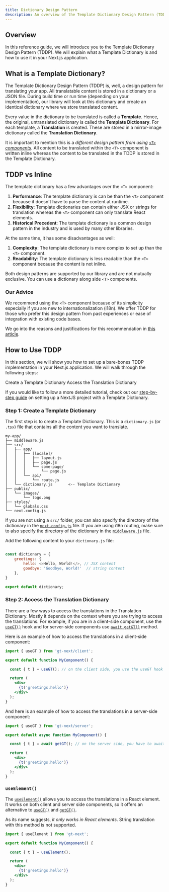 ```yaml
---
title: Dictionary Design Pattern
description: An overview of the Template Dictionary Design Pattern (TDDP)
---
```


## Overview

In this reference guide, we will introduce you to the Template Dictionary Design Pattern (TDDP).
We will explain what a Template Dictionary is and how to use it in your Next.js application.

## What is a Template Dictionary?

The Template Dictionary Design Pattern (TDDP) is, well, a design pattern for translating your app.
All translatable content is stored in a dictionary or a JSON file.
During build time or run time (depending on your implementation), our library will look at this dictionary and create an identical dictionary where we store translated content.

Every value in the dictionary to be translated is called a **Template**.
Hence, the original, untranslated dictionary is called the **Template Dictionary**.
For each template, a **Translation** is created.
These are stored in a mirror-image dictionary called the **Translation Dictionary**.

It is important to mention this is a *different design pattern from using [`<T>` components](/docs/next/reference/t-reference)*.
All content to be translated within the `<T>` component is written inline whereas the content to be translated in the TDDP is stored in the Template Dictionary.


## TDDP vs Inline

The template dictionary has a few advantages over the `<T>` component:

1. **Performance**: The template dictionary is can be than the `<T>` component because it doesn't have to parse the content at runtime.
2. **Flexibility**: Template dictionaries can contain either JSX or strings for translation whereas the `<T>` component can only translate React elements.
3. **Historical Precedent**: The template dictionary is a common design pattern in the industry and is used by many other libraries.

At the same time, it has some disadvantages as well:

1. **Complexity**: The template dictionary is more complex to set up than the `<T>` component.
2. **Readability**: The template dictionary is less readable than the `<T>` component because the content is not inline.

Both design patterns are supported by our library and are not mutually exclusive.
You can use a dictionary along side `<T>` components.

### Our Advice
We recommend using the `<T>` component because of its simplicity especially if you are new to internationalization (i18n).
We offer TDDP for those who prefer this design pattern from past experiences or ease of integration with existing code bases.

We go into the reasons and justifications for this recommendation in [this article](/docs/next/discussions/inline-vs-dictionary).


## How to Use TDDP

In this section, we will show you how to set up a bare-bones TDDP implementation in your Next.js application.
We will walk through the following steps:

<Steps>
    <Step>
        Create a Template Dictionary
    </Step>
    <Step>
        Access the Translation Dictionary
    </Step>
</Steps>

If you would like to follow a more detailed tutorial, check out our [step-by-step guide](/docs/next/tutorials/dictionary/setup)
on setting up a NextJS project with a Template Dictionary.

### Step 1: Create a Template Dictionary

The first step is to create a Template Dictionary.
This is a `dictionary.js` (or `.tsx`) file that contains all the content you want to translate.

```
my-app/
├── middleware.js
├── src/
│   ├── app/
│   │   ├── [locale]/
│   │   │   ├── layout.js
│   │   │   ├── page.js
│   │   │   └── some-page/
│   │   │       └── page.js
│   │   └── api/
│   │       └── route.js
│   └── dictionary.js       <-- Template Dictionary
├── public/
│   └── images/
│       └── logo.png
├── styles/
│   └── globals.css
└── next.config.js
```

If you are not using a `src/` folder, you can also specify the directory of the dictionary in the [`next.config.js`](/docs/next/api/methods/config/initGT) file.
If you are using i18n routing, make sure to also specify the directory of the dictionary in the [`middleware.js`](/docs/next/guides/i18n-routing) file.

Add the following content to your `dictionary.js` file:

```js title="src/dictionary.js" copy

const dictionary = {
    greetings: {
        hello: <>Hello, World!</>, // JSX content
        goodbye: 'Goodbye, World!'  // string content
    },
}

export default dictionary;
```


### Step 2: Access the Translation Dictionary

There are a few ways to access the translations in the Translation Dictionary.
Mostly it depends on the context where you are trying to access the translations.
For example, if you are in a client-side component, use the [`useGT()`](/docs/next/api/methods/client/useGT)
hook and for server-side components use [`await getGT()`](/docs/next/api/methods/server/getGT) method.

Here is an example of how to access the translations in a client-side component:

```jsx
import { useGT } from 'gt-next/client';

export default function MyComponent() {

  const { t } = useGT(); // on the client side, you use the useGT hook

  return (
    <div>
      {t('greetings.hello')}
    </div>
  );
}
```

And here is an example of how to access the translations in a server-side component:

```jsx
import { useGT } from 'gt-next/server';

export default async function MyComponent() {

  const { t } = await getGT(); // on the server side, you have to await a promise

  return (
    <div>
      {t('greetings.hello')}
    </div>
  );
}
```

### `useElement()`

The [`useElement()`](/docs/next/api/methods/useElement) allows you to access the translations in a React element.
It works on both client and server side components, so it offers an alternative to [`useGT()`](/docs/next/api/methods/client/useGT) and [`getGT()`](/docs/next/api/methods/server/getGT).

As its name suggests, *it only works in React elements*.
String translation with this method is not supported.

```jsx
import { useElement } from 'gt-next';

export default function MyComponent() {

  const { t } = useElement();

  return (
    <div>
      {t('greetings.hello')}
    </div>
  );
}
```